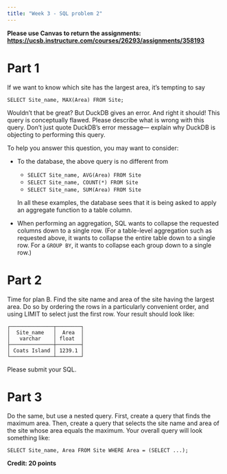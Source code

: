 ```yaml
---
title: "Week 3 - SQL problem 2"
---
```


**Please use Canvas to return the assignments: <https://ucsb.instructure.com/courses/26293/assignments/358193>**

# Part 1

If we want to know which site has the largest area, it's tempting to say

```         
SELECT Site_name, MAX(Area) FROM Site;
```

Wouldn't that be great? But DuckDB gives an error. And right it should! This query is conceptually flawed. Please describe what is wrong with this query. Don't just quote DuckDB's error message--- explain why DuckDB is objecting to performing this query.

To help you answer this question, you may want to consider:

-   To the database, the above query is no different from

    -   `SELECT Site_name, AVG(Area) FROM Site`
    -   `SELECT Site_name, COUNT(*) FROM Site`
    -   `SELECT Site_name, SUM(Area) FROM Site`

    In all these examples, the database sees that it is being asked to apply an aggregate function to a table column.

-   When performing an aggregation, SQL wants to collapse the requested columns down to a single row. (For a table-level aggregation such as requested above, it wants to collapse the entire table down to a single row. For a `GROUP BY`, it wants to collapse each group down to a single row.)

# Part 2

Time for plan B. Find the site name and area of the site having the largest area. Do so by ordering the rows in a particularly convenient order, and using LIMIT to select just the first row. Your result should look like:

```         
┌──────────────┬────────┐
│  Site_name   │  Area  │
│   varchar    │ float  │
├──────────────┼────────┤
│ Coats Island │ 1239.1 │
└──────────────┴────────┘
```

Please submit your SQL.

# Part 3

Do the same, but use a nested query. First, create a query that finds the maximum area. Then, create a query that selects the site name and area of the site whose area equals the maximum. Your overall query will look something like:

```         
SELECT Site_name, Area FROM Site WHERE Area = (SELECT ...);
```

**Credit: 20 points**